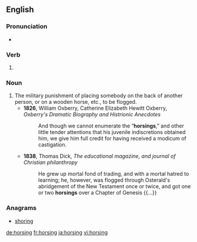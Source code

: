 ==English==

===Pronunciation===
* {{rhymes|ɔː(ɹ)sɪŋ|lang=en}}

===Verb===
{{head|en|present participle}}

# {{present participle of|horse|lang=en|nocat=1}}

===Noun===
{{en-noun}}

# The military punishment of placing somebody on the back of another person, or on a wooden horse, etc., to be flogged.
#* '''1826''', William Oxberry, ‎Catherine Elizabeth Hewitt Oxberry, ''Oxberry's Dramatic Biography and Histrionic Anecdotes''
#*: And though we cannot enumerate the “'''horsings''',” and other little tender attentions that his juvenile indiscretions obtained him, we give him full credit for having received a modicum of castigation.
#* '''1838''', Thomas Dick, ''The educational magazine, and journal of Christian philanthropy''
#*: He grew up mortal fond of trading, and with a mortal hatred to learning; he, however, was flogged through Osterald's abridgement of the New Testament once or twice, and got one or two '''horsings''' over a Chapter of Genesis {{...}}

===Anagrams===
* [[shoring#English|shoring]]

[[de:horsing]]
[[fr:horsing]]
[[ja:horsing]]
[[vi:horsing]]